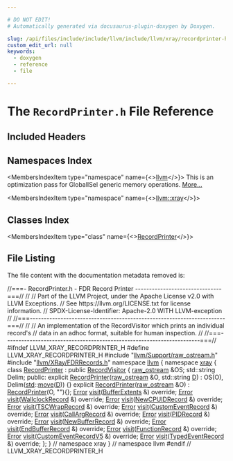 ```yaml
---

# DO NOT EDIT!
# Automatically generated via docusaurus-plugin-doxygen by Doxygen.

slug: /api/files/include/include/llvm/include/llvm/xray/recordprinter-h
custom_edit_url: null
keywords:
  - doxygen
  - reference
  - file

---
```





# The `RecordPrinter.h` File Reference

<DoxygenPage pluginConfig={pluginConfig}>



## Included Headers

<IncludesList>
<IncludesListItem
  filePath="llvm/Support/raw_ostream.h"
  permalink="/docs/api/files/include/include/llvm/include/llvm/support/raw-ostream-h"
  isLocal="true" />
<IncludesListItem
  filePath="llvm/XRay/FDRRecords.h"
  permalink="/docs/api/files/include/include/llvm/include/llvm/xray/fdrrecords-h"
  isLocal="true" />
</IncludesList>

## Namespaces Index

<MembersIndex>

<MembersIndexItem
  type="namespace"
  name={<><a href="/docs/api/namespaces/llvm">llvm</a></>}>
This is an optimization pass for GlobalISel generic memory operations. <a href="/docs/api/namespaces/llvm/#details">More...</a>
</MembersIndexItem>

<MembersIndexItem
  type="namespace"
  name={<><a href="/docs/api/namespaces/llvm/xray">llvm::xray</a></>}>
</MembersIndexItem>

</MembersIndex>

## Classes Index

<MembersIndex>

<MembersIndexItem
  type="class"
  name={<><a href="/docs/api/classes/llvm/xray/recordprinter">RecordPrinter</a></>}>
</MembersIndexItem>

</MembersIndex>


## File Listing

The file content with the documentation metadata removed is:

<ProgramListing>

<Link id="l00001" /><CodeLine lineNumber="1"><span class="doxyHighlightComment">//===- RecordPrinter.h - FDR Record Printer -------------------------------===//</span></CodeLine>
<Link id="l00002" /><CodeLine lineNumber="2"><span class="doxyHighlightComment">//</span></CodeLine>
<Link id="l00003" /><CodeLine lineNumber="3"><span class="doxyHighlightComment">// Part of the LLVM Project, under the Apache License v2.0 with LLVM Exceptions.</span></CodeLine>
<Link id="l00004" /><CodeLine lineNumber="4"><span class="doxyHighlightComment">// See https://llvm.org/LICENSE.txt for license information.</span></CodeLine>
<Link id="l00005" /><CodeLine lineNumber="5"><span class="doxyHighlightComment">// SPDX-License-Identifier: Apache-2.0 WITH LLVM-exception</span></CodeLine>
<Link id="l00006" /><CodeLine lineNumber="6"><span class="doxyHighlightComment">//</span></CodeLine>
<Link id="l00007" /><CodeLine lineNumber="7"><span class="doxyHighlightComment">//===----------------------------------------------------------------------===//</span></CodeLine>
<Link id="l00008" /><CodeLine lineNumber="8"><span class="doxyHighlightComment">//</span></CodeLine>
<Link id="l00009" /><CodeLine lineNumber="9"><span class="doxyHighlightComment">// An implementation of the RecordVisitor which prints an individual record&#39;s</span></CodeLine>
<Link id="l00010" /><CodeLine lineNumber="10"><span class="doxyHighlightComment">// data in an adhoc format, suitable for human inspection.</span></CodeLine>
<Link id="l00011" /><CodeLine lineNumber="11"><span class="doxyHighlightComment">//</span></CodeLine>
<Link id="l00012" /><CodeLine lineNumber="12"><span class="doxyHighlightComment">//===----------------------------------------------------------------------===//</span></CodeLine>
<Link id="l00013" /><CodeLine lineNumber="13"><span class="doxyHighlightPreprocessor">#ifndef LLVM&#95;XRAY&#95;RECORDPRINTER&#95;H</span></CodeLine>
<Link id="l00014" /><CodeLine lineNumber="14"><span class="doxyHighlightPreprocessor">#define LLVM&#95;XRAY&#95;RECORDPRINTER&#95;H</span></CodeLine>
<Link id="l00015" /><CodeLine lineNumber="15"></CodeLine>
<Link id="l00016" /><CodeLine lineNumber="16"><span class="doxyHighlightPreprocessor">#include &quot;<a href="/docs/api/files/include/include/llvm/include/llvm/support/raw-ostream-h">llvm/Support/raw&#95;ostream.h</a>&quot;</span></CodeLine>
<Link id="l00017" /><CodeLine lineNumber="17"><span class="doxyHighlightPreprocessor">#include &quot;<a href="/docs/api/files/include/include/llvm/include/llvm/xray/fdrrecords-h">llvm/XRay/FDRRecords.h</a>&quot;</span></CodeLine>
<Link id="l00018" /><CodeLine lineNumber="18"></CodeLine>
<Link id="l00019" /><CodeLine lineNumber="19"><span class="doxyHighlightKeyword">namespace </span><span class="doxyHighlight"><a href="/docs/api/namespaces/llvm">llvm</a> &#123;</span></CodeLine>
<Link id="l00020" /><CodeLine lineNumber="20"><span class="doxyHighlightKeyword">namespace </span><span class="doxyHighlight"><a href="/docs/api/namespaces/llvm/xray">xray</a> &#123;</span></CodeLine>
<Link id="l00021" /><CodeLine lineNumber="21"></CodeLine>
<Link id="l00022" /><CodeLine lineNumber="22" lineLink="/docs/api/classes/llvm/xray/recordprinter"><span class="doxyHighlightKeyword">class </span><span class="doxyHighlight"><a href="/docs/api/classes/llvm/xray/recordprinter/#ae96aea8a78ecdd593c1e818af84541c4">RecordPrinter</a> : </span><span class="doxyHighlightKeyword">public</span><span class="doxyHighlight"> <a href="/docs/api/classes/llvm/xray/recordvisitor">RecordVisitor</a> &#123;</span></CodeLine>
<Link id="l00023" /><CodeLine lineNumber="23"><span class="doxyHighlight">  <a href="/docs/api/classes/llvm/raw-ostream">raw&#95;ostream</a> &amp;OS;</span></CodeLine>
<Link id="l00024" /><CodeLine lineNumber="24"><span class="doxyHighlight">  std::string Delim;</span></CodeLine>
<Link id="l00025" /><CodeLine lineNumber="25"></CodeLine>
<Link id="l00026" /><CodeLine lineNumber="26"><span class="doxyHighlightKeyword">public</span><span class="doxyHighlight">:</span></CodeLine>
<Link id="l00027" /><CodeLine lineNumber="27" lineLink="/docs/api/classes/llvm/xray/recordprinter/#ae96aea8a78ecdd593c1e818af84541c4"><span class="doxyHighlight">  </span><span class="doxyHighlightKeyword">explicit</span><span class="doxyHighlight"> <a href="/docs/api/classes/llvm/xray/recordprinter/#ae96aea8a78ecdd593c1e818af84541c4">RecordPrinter</a>(<a href="/docs/api/classes/llvm/raw-ostream">raw&#95;ostream</a> &amp;O, std::string <a href="/docs/api/files/lib/lib/ir/builtingcs-cpp/#a6a9f043784cf87001c84980afa76da82">D</a>)</span></CodeLine>
<Link id="l00028" /><CodeLine lineNumber="28"><span class="doxyHighlight">      : OS(O), Delim(<a href="/docs/api/namespaces/std">std</a>::<a href="/docs/api/namespaces/llvm/#abfc9c7ecf70f66901e439f7c04ef3dbb">move</a>(<a href="/docs/api/files/lib/lib/ir/builtingcs-cpp/#a6a9f043784cf87001c84980afa76da82">D</a>)) &#123;&#125;</span></CodeLine>
<Link id="l00029" /><CodeLine lineNumber="29"></CodeLine>
<Link id="l00030" /><CodeLine lineNumber="30" lineLink="/docs/api/classes/llvm/xray/recordprinter/#a6de0284dc0edbdbfb8953dd06a15f63d"><span class="doxyHighlight">  </span><span class="doxyHighlightKeyword">explicit</span><span class="doxyHighlight"> <a href="/docs/api/classes/llvm/xray/recordprinter/#a6de0284dc0edbdbfb8953dd06a15f63d">RecordPrinter</a>(<a href="/docs/api/classes/llvm/raw-ostream">raw&#95;ostream</a> &amp;O) : <a href="/docs/api/classes/llvm/xray/recordprinter/#ae96aea8a78ecdd593c1e818af84541c4">RecordPrinter</a>(O, </span><span class="doxyHighlightStringLiteral">&quot;&quot;</span><span class="doxyHighlight">)&#123;&#125;;</span></CodeLine>
<Link id="l00031" /><CodeLine lineNumber="31"></CodeLine>
<Link id="l00032" /><CodeLine lineNumber="32"><span class="doxyHighlight">  <a href="/docs/api/classes/llvm/error">Error</a> <a href="/docs/api/classes/llvm/xray/recordprinter/#a11147e5881cc66b3264ccb4effa4dbb5">visit</a>(<a href="/docs/api/classes/llvm/xray/bufferextents">BufferExtents</a> &amp;) </span><span class="doxyHighlightKeyword">override</span><span class="doxyHighlight">;</span></CodeLine>
<Link id="l00033" /><CodeLine lineNumber="33"><span class="doxyHighlight">  <a href="/docs/api/classes/llvm/error">Error</a> <a href="/docs/api/classes/llvm/xray/recordprinter/#a11147e5881cc66b3264ccb4effa4dbb5">visit</a>(<a href="/docs/api/classes/llvm/xray/wallclockrecord">WallclockRecord</a> &amp;) </span><span class="doxyHighlightKeyword">override</span><span class="doxyHighlight">;</span></CodeLine>
<Link id="l00034" /><CodeLine lineNumber="34"><span class="doxyHighlight">  <a href="/docs/api/classes/llvm/error">Error</a> <a href="/docs/api/classes/llvm/xray/recordprinter/#a11147e5881cc66b3264ccb4effa4dbb5">visit</a>(<a href="/docs/api/classes/llvm/xray/newcpuidrecord">NewCPUIDRecord</a> &amp;) </span><span class="doxyHighlightKeyword">override</span><span class="doxyHighlight">;</span></CodeLine>
<Link id="l00035" /><CodeLine lineNumber="35"><span class="doxyHighlight">  <a href="/docs/api/classes/llvm/error">Error</a> <a href="/docs/api/classes/llvm/xray/recordprinter/#a11147e5881cc66b3264ccb4effa4dbb5">visit</a>(<a href="/docs/api/classes/llvm/xray/tscwraprecord">TSCWrapRecord</a> &amp;) </span><span class="doxyHighlightKeyword">override</span><span class="doxyHighlight">;</span></CodeLine>
<Link id="l00036" /><CodeLine lineNumber="36"><span class="doxyHighlight">  <a href="/docs/api/classes/llvm/error">Error</a> <a href="/docs/api/classes/llvm/xray/recordprinter/#a11147e5881cc66b3264ccb4effa4dbb5">visit</a>(<a href="/docs/api/classes/llvm/xray/customeventrecord">CustomEventRecord</a> &amp;) </span><span class="doxyHighlightKeyword">override</span><span class="doxyHighlight">;</span></CodeLine>
<Link id="l00037" /><CodeLine lineNumber="37"><span class="doxyHighlight">  <a href="/docs/api/classes/llvm/error">Error</a> <a href="/docs/api/classes/llvm/xray/recordprinter/#a11147e5881cc66b3264ccb4effa4dbb5">visit</a>(<a href="/docs/api/classes/llvm/xray/callargrecord">CallArgRecord</a> &amp;) </span><span class="doxyHighlightKeyword">override</span><span class="doxyHighlight">;</span></CodeLine>
<Link id="l00038" /><CodeLine lineNumber="38"><span class="doxyHighlight">  <a href="/docs/api/classes/llvm/error">Error</a> <a href="/docs/api/classes/llvm/xray/recordprinter/#a11147e5881cc66b3264ccb4effa4dbb5">visit</a>(<a href="/docs/api/classes/llvm/xray/pidrecord">PIDRecord</a> &amp;) </span><span class="doxyHighlightKeyword">override</span><span class="doxyHighlight">;</span></CodeLine>
<Link id="l00039" /><CodeLine lineNumber="39"><span class="doxyHighlight">  <a href="/docs/api/classes/llvm/error">Error</a> <a href="/docs/api/classes/llvm/xray/recordprinter/#a11147e5881cc66b3264ccb4effa4dbb5">visit</a>(<a href="/docs/api/classes/llvm/xray/newbufferrecord">NewBufferRecord</a> &amp;) </span><span class="doxyHighlightKeyword">override</span><span class="doxyHighlight">;</span></CodeLine>
<Link id="l00040" /><CodeLine lineNumber="40"><span class="doxyHighlight">  <a href="/docs/api/classes/llvm/error">Error</a> <a href="/docs/api/classes/llvm/xray/recordprinter/#a11147e5881cc66b3264ccb4effa4dbb5">visit</a>(<a href="/docs/api/classes/llvm/xray/endbufferrecord">EndBufferRecord</a> &amp;) </span><span class="doxyHighlightKeyword">override</span><span class="doxyHighlight">;</span></CodeLine>
<Link id="l00041" /><CodeLine lineNumber="41"><span class="doxyHighlight">  <a href="/docs/api/classes/llvm/error">Error</a> <a href="/docs/api/classes/llvm/xray/recordprinter/#a11147e5881cc66b3264ccb4effa4dbb5">visit</a>(<a href="/docs/api/classes/llvm/xray/functionrecord">FunctionRecord</a> &amp;) </span><span class="doxyHighlightKeyword">override</span><span class="doxyHighlight">;</span></CodeLine>
<Link id="l00042" /><CodeLine lineNumber="42"><span class="doxyHighlight">  <a href="/docs/api/classes/llvm/error">Error</a> <a href="/docs/api/classes/llvm/xray/recordprinter/#a11147e5881cc66b3264ccb4effa4dbb5">visit</a>(<a href="/docs/api/classes/llvm/xray/customeventrecordv5">CustomEventRecordV5</a> &amp;) </span><span class="doxyHighlightKeyword">override</span><span class="doxyHighlight">;</span></CodeLine>
<Link id="l00043" /><CodeLine lineNumber="43"><span class="doxyHighlight">  <a href="/docs/api/classes/llvm/error">Error</a> <a href="/docs/api/classes/llvm/xray/recordprinter/#a11147e5881cc66b3264ccb4effa4dbb5">visit</a>(<a href="/docs/api/classes/llvm/xray/typedeventrecord">TypedEventRecord</a> &amp;) </span><span class="doxyHighlightKeyword">override</span><span class="doxyHighlight">;</span></CodeLine>
<Link id="l00044" /><CodeLine lineNumber="44"><span class="doxyHighlight">&#125;;</span></CodeLine>
<Link id="l00045" /><CodeLine lineNumber="45"></CodeLine>
<Link id="l00046" /><CodeLine lineNumber="46"><span class="doxyHighlight">&#125; </span><span class="doxyHighlightComment">// namespace xray</span></CodeLine>
<Link id="l00047" /><CodeLine lineNumber="47"><span class="doxyHighlight">&#125; </span><span class="doxyHighlightComment">// namespace llvm</span></CodeLine>
<Link id="l00048" /><CodeLine lineNumber="48"></CodeLine>
<Link id="l00049" /><CodeLine lineNumber="49"><span class="doxyHighlightPreprocessor">#endif </span><span class="doxyHighlightComment">// LLVM&#95;XRAY&#95;RECORDPRINTER&#95;H</span></CodeLine>

</ProgramListing>


</DoxygenPage>
